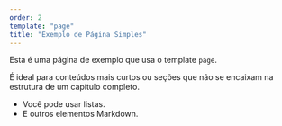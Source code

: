 ```yaml
---
order: 2
template: "page"
title: "Exemplo de Página Simples"
---
```


Esta é uma página de exemplo que usa o template `page`.

É ideal para conteúdos mais curtos ou seções que não se encaixam na estrutura de um capítulo completo.

- Você pode usar listas.
- E outros elementos Markdown.

